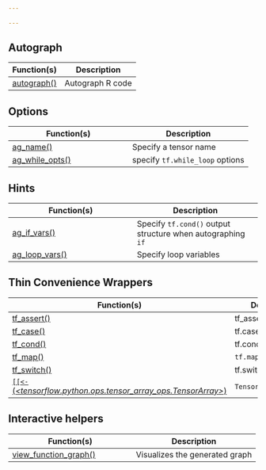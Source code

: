 ```yaml
---
 
---
```

 
## Autograph
 
Function(s) | Description
|---|---|
|[autograph()](/reference/tfautograph/autograph.html)|Autograph R code|
 
## Options
 
Function(s) | Description
|---|---|
|[ag_name()](/reference/tfautograph/ag_name.html)|Specify a tensor name|
|[ag_while_opts()](/reference/tfautograph/ag_while_opts.html)|specify <code>tf.while_loop</code> options|
 
## Hints
 
Function(s) | Description
|---|---|
|[ag_if_vars()](/reference/tfautograph/ag_if_vars.html)|Specify <code>tf.cond()</code> output structure when autographing <code>if</code>|
|[ag_loop_vars()](/reference/tfautograph/ag_loop_vars.html)|Specify loop variables|
 
## Thin Convenience Wrappers
 
Function(s) | Description
|---|---|
|[tf_assert()](/reference/tfautograph/tf_assert.html)|tf_assert|
|[tf_case()](/reference/tfautograph/tf_case.html)|tf.case|
|[tf_cond()](/reference/tfautograph/tf_cond.html)|tf.cond|
|[tf_map()](/reference/tfautograph/tf_map.html)|<code>tf.map_fn()</code>|
|[tf_switch()](/reference/tfautograph/tf_switch.html)|tf.switch_case|
|[`[[<-`(<i><tensorflow.python.ops.tensor_array_ops.TensorArray></i>)](/reference/tfautograph/sub-subset-.tensorflow.python.ops.tensor_array_ops.TensorArray.html)|<code>TensorArray.write()</code>|
 
## Interactive helpers
 
Function(s) | Description
|---|---|
|[view_function_graph()](/reference/tfautograph/view_function_graph.html)|Visualizes the generated graph|
